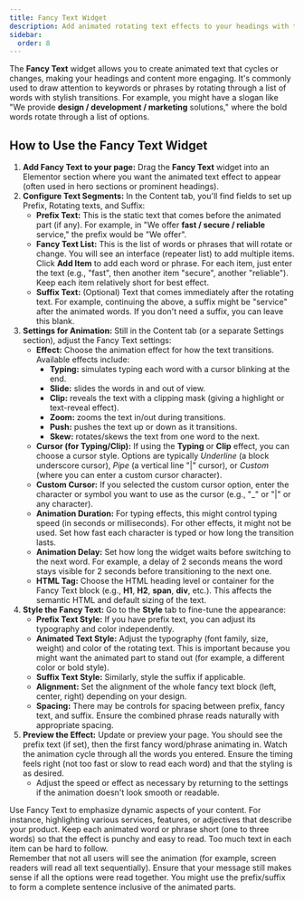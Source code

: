 ```yaml
---
title: Fancy Text Widget
description: Add animated rotating text effects to your headings with the Fancy Text widget for Elementor.
sidebar:
  order: 8
---
```



The **Fancy Text** widget allows you to create animated text that cycles or changes, making your headings and content more engaging. It's commonly used to draw attention to keywords or phrases by rotating through a list of words with stylish transitions. For example, you might have a slogan like "We provide **design / development / marketing** solutions," where the bold words rotate through a list of options.

## How to Use the Fancy Text Widget

<Steps>

1. **Add Fancy Text to your page:** Drag the **Fancy Text** widget into an Elementor section where you want the animated text effect to appear (often used in hero sections or prominent headings).
2. **Configure Text Segments:** In the Content tab, you'll find fields to set up Prefix, Rotating texts, and Suffix:
   - **Prefix Text:** This is the static text that comes before the animated part (if any). For example, in "We offer **fast / secure / reliable** service," the prefix would be "We offer".
   - **Fancy Text List:** This is the list of words or phrases that will rotate or change. You will see an interface (repeater list) to add multiple items. Click **Add Item** to add each word or phrase. For each item, just enter the text (e.g., "fast", then another item "secure", another "reliable"). Keep each item relatively short for best effect.
   - **Suffix Text:** (Optional) Text that comes immediately after the rotating text. For example, continuing the above, a suffix might be "service" after the animated words. If you don't need a suffix, you can leave this blank.
3. **Settings for Animation:** Still in the Content tab (or a separate Settings section), adjust the Fancy Text settings:
   - **Effect:** Choose the animation effect for how the text transitions. Available effects include:
     - **Typing:** simulates typing each word with a cursor blinking at the end.
     - **Slide:** slides the words in and out of view.
     - **Clip:** reveals the text with a clipping mask (giving a highlight or text-reveal effect).
     - **Zoom:** zooms the text in/out during transitions.
     - **Push:** pushes the text up or down as it transitions.
     - **Skew:** rotates/skews the text from one word to the next.
   - **Cursor (for Typing/Clip):** If using the **Typing** or **Clip** effect, you can choose a cursor style. Options are typically *Underline* (a block underscore cursor), *Pipe* (a vertical line "|" cursor), or *Custom* (where you can enter a custom cursor character).
   - **Custom Cursor:** If you selected the custom cursor option, enter the character or symbol you want to use as the cursor (e.g., "_" or "|" or any character).
   - **Animation Duration:** For typing effects, this might control typing speed (in seconds or milliseconds). For other effects, it might not be used. Set how fast each character is typed or how long the transition lasts.
   - **Animation Delay:** Set how long the widget waits before switching to the next word. For example, a delay of 2 seconds means the word stays visible for 2 seconds before transitioning to the next one.
   - **HTML Tag:** Choose the HTML heading level or container for the Fancy Text block (e.g., **H1**, **H2**, **span**, **div**, etc.). This affects the semantic HTML and default sizing of the text.
4. **Style the Fancy Text:** Go to the **Style** tab to fine-tune the appearance:
   - **Prefix Text Style:** If you have prefix text, you can adjust its typography and color independently.
   - **Animated Text Style:** Adjust the typography (font family, size, weight) and color of the rotating text. This is important because you might want the animated part to stand out (for example, a different color or bold style).
   - **Suffix Text Style:** Similarly, style the suffix if applicable.
   - **Alignment:** Set the alignment of the whole fancy text block (left, center, right) depending on your design.
   - **Spacing:** There may be controls for spacing between prefix, fancy text, and suffix. Ensure the combined phrase reads naturally with appropriate spacing.
5. **Preview the Effect:** Update or preview your page. You should see the prefix text (if set), then the first fancy word/phrase animating in. Watch the animation cycle through all the words you entered. Ensure the timing feels right (not too fast or slow to read each word) and that the styling is as desired.
   - Adjust the speed or effect as necessary by returning to the settings if the animation doesn't look smooth or readable.

</Steps>

<Aside type='tip'>
Use Fancy Text to emphasize dynamic aspects of your content. For instance, highlighting various services, features, or adjectives that describe your product. Keep each animated word or phrase short (one to three words) so that the effect is punchy and easy to read. Too much text in each item can be hard to follow.
</Aside>

<Aside type='note' title='Accessibility'>
Remember that not all users will see the animation (for example, screen readers will read all text sequentially). Ensure that your message still makes sense if all the options were read together. You might use the prefix/suffix to form a complete sentence inclusive of the animated parts.
</Aside>
